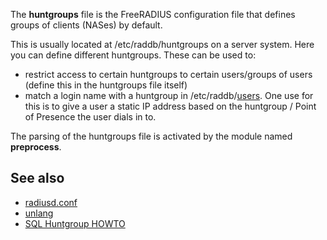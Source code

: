 The '''huntgroups''' file is the FreeRADIUS configuration file that defines groups of clients (NASes) by default.

{{Default in the server source|raddb/huntgroups}}

This is usually located at /etc/raddb/huntgroups on a server system. Here you can define different huntgroups. These can be used to: 
*restrict access to certain huntgroups to certain users/groups of users (define this in the huntgroups file itself)
*match a login name with a huntgroup in /etc/raddb/[[users]]. One use for this is to give a user a static IP address based on the huntgroup / Point of Presence the user dials in to.

The parsing of the huntgroups file is activated by the module named '''preprocess'''.

==See also==
* [[radiusd.conf]]
* [[unlang]]
* [[SQL Huntgroup HOWTO]]